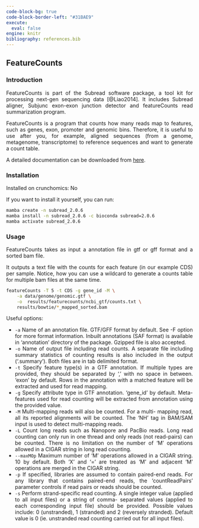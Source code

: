 ---
code-block-bg: true
code-block-border-left: "#31BAE9"
execute:
  eval: false
engine: knitr
bibliography: references.bib
---

<div style="text-align: justify">

## FeatureCounts

### Introduction

FeatureCounts is part of the Subread software package, a tool kit for processing next-gen sequencing data [@Liao2014]. It includes Subread aligner, Subjunc exon-exon junction detector and featureCounts read summarization program.

FeatureCounts is a program that counts how many reads map to features, such as genes, exon, promoter and genomic bins. Therefore, it is useful to use after you, for example, aligned sequences (from a genome, metagenome, transcriptome) to reference sequences and want to generate a count table.

A detailed documentation can be downloaded from [here](https://subread.sourceforge.net/featureCounts.html).

### Installation

Installed on crunchomics: No

If you want to install it yourself, you can run:

```{bash}
mamba create -n subread_2.0.6
mamba install -n subread_2.0.6 -c bioconda subread=2.0.6
mamba activate subread_2.0.6
```

### Usage

FeatureCounts takes as input a annotation file in gtf or gff format and a sorted bam file.

It outputs a text file with the counts for each feature (in our example CDS) per sample. Notice, how you can use a wildcard to generate a counts table for multiple bam files at the same time.

```{bash}
featureCounts -T 5 -t CDS -g gene_id -M \
    -a data/genome/genomic.gtf \
    -o  results/featurecounts/ncbi_gtf/counts.txt \
    results/bowtie/*_mapped_sorted.bam
```

Useful options:

-   `-a` <string> Name of an annotation file. GTF/GFF format by default. See -F option for more format information. Inbuilt annotations (SAF format) is available in 'annotation' directory of the package. Gzipped file is also accepted.
-   `-o` <string> Name of output file including read counts. A separate file including summary statistics of counting results is also included in the output ('<string>.summary'). Both files are in tab delimited format.
-   `-t` <string> Specify feature type(s) in a GTF annotation. If multiple types are provided, they should be separated by ',' with no space in between. 'exon' by default. Rows in the annotation with a matched feature will be extracted and used for read mapping.
-   `-g` <string> Specify attribute type in GTF annotation. 'gene_id' by default. Meta-features used for read counting will be extracted from annotation using the provided value.
-   `-M` Multi-mapping reads will also be counted. For a multi- mapping read, all its reported alignments will be counted. The 'NH' tag in BAM/SAM input is used to detect multi-mapping reads.
-   `-L` Count long reads such as Nanopore and PacBio reads. Long read counting can only run in one thread and only reads (not read-pairs) can be counted. There is no limitation on the number of 'M' operations allowed in a CIGAR string in long read counting.
-   `--maxMOp` <int> Maximum number of 'M' operations allowed in a CIGAR string. 10 by default. Both 'X' and '=' are treated as 'M' and adjacent 'M' operations are merged in the CIGAR string.
-   `-p` If specified, libraries are assumed to contain paired-end reads. For any library that contains paired-end reads, the 'countReadPairs' parameter controls if read pairs or reads should be counted.
-   `-s` <int or string> Perform strand-specific read counting. A single integer value (applied to all input files) or a string of comma- separated values (applied to each corresponding input file) should be provided. Possible values include: 0 (unstranded), 1 (stranded) and 2 (reversely stranded). Default value is 0 (ie. unstranded read counting carried out for all input files).